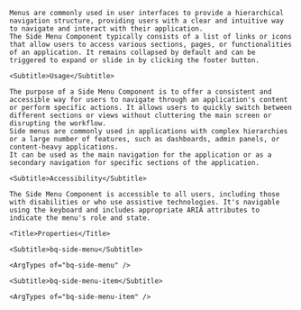 
<div className="bq-doc__wrapper" data-theme="light">
  <div className="bq-doc__container" >
    <Title>Side Menu</Title>

    Menus are commonly used in user interfaces to provide a hierarchical navigation structure, providing users with a clear and intuitive way to navigate and interact with their application.
    The Side Menu Component typically consists of a list of links or icons that allow users to access various sections, pages, or functionalities of an application. It remains collapsed by default and can be triggered to expand or slide in by clicking the footer button.

    <Subtitle>Usage</Subtitle>

    The purpose of a Side Menu Component is to offer a consistent and accessible way for users to navigate through an application's content or perform specific actions. It allows users to quickly switch between different sections or views without cluttering the main screen or disrupting the workflow.
    Side menus are commonly used in applications with complex hierarchies or a large number of features, such as dashboards, admin panels, or content-heavy applications.
    It can be used as the main navigation for the application or as a secondary navigation for specific sections of the application.

    <Subtitle>Accessibility</Subtitle>

    The Side Menu Component is accessible to all users, including those with disabilities or who use assistive technologies. It's navigable using the keyboard and includes appropriate ARIA attributes to indicate the menu's role and state.

    <Title>Properties</Title>

    <Subtitle>bq-side-menu</Subtitle>

    <ArgTypes of="bq-side-menu" />

    <Subtitle>bq-side-menu-item</Subtitle>

    <ArgTypes of="bq-side-menu-item" />
  </div>
</div>
